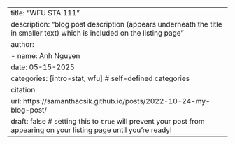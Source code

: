 ---
title: "WFU STA 111"
description: "blog post description (appears underneath the title in smaller text) which is included on the listing page"
author:
  - name: Anh Nguyen
date: 05-15-2025
categories: [intro-stat, wfu] # self-defined categories
citation: 
  url: https://samanthacsik.github.io/posts/2022-10-24-my-blog-post/ 
draft: false # setting this to `true` will prevent your post from appearing on your listing page until you're ready!
---